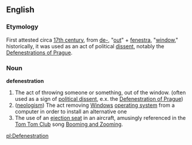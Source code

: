 ==English==
===Etymology===
First attested circa [[w:17th century|17th century]], from {{L.}} [[de-]], "[[out]]" + [[fenestra]], "[[window]]," historically, it was used as an act of political [[dissent]], notably the [[w:Defenestrations of Prague|Defenestrations of Prague]].

===Noun===
'''defenestration''' {{wikipedia}}
#The act of throwing someone or something, out of the window. (often used as a sign of [[political dissent]], e.x. the [[Defenestration of Prague]])
#([[neologism]]) The act removing [[Windows]] [[operating system]] from a computer in order to install an alternative one
#The use of an [[ejection seat]] in an aircraft, amusingly referenced in the [[Tom Tom Club]] song [[Booming and Zooming]].

[[pl:Defenestration]]